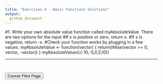 ```yaml
---
title: "Exercises 4 - Basic Functions Solutions"
output:
  github_document
---
```


#1. Write your own absolute value function called myAbsoluteValue. There are two options for the input
    #If x is positive or zero, return x.
    #If x is negative, return -x.
#Check your function works by plugging in a few values.
myAbsoluteValue <- function(vector) {
	return(ifelse(vector >= 0, vector, -vector))
}
myAbsoluteValue(c(-10,-5,0,5,10))



<hr>

<br>

<a href = "https://jbpost2.github.io/Improving-R-Programs/CourseFiles.html"><button type="button">Course Files Page</button></a>
